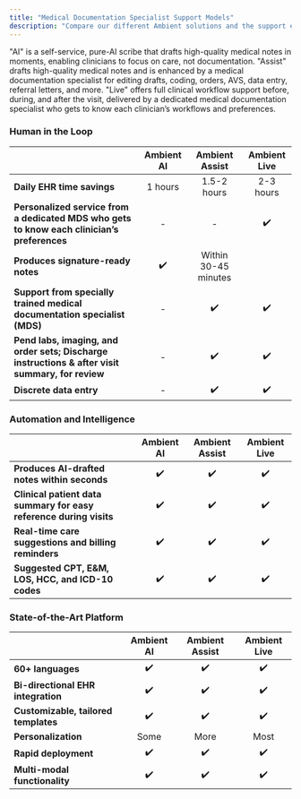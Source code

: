 ```yaml
---
title: "Medical Documentation Specialist Support Models"
description: "Compare our different Ambient solutions and the support each one delivers. "
---
```


<Card title="Commure Ambient AI" icon="sparkles" color="#1235fd">
  "AI" is a self-service, pure-AI scribe that drafts high-quality medical notes in moments, enabling clinicians to focus on care, not documentation.
</Card>

<Card title="Commure Ambient Assist" icon="stars" color="#1235fd">
  "Assist" drafts high-quality medical notes and is enhanced by a medical documentation specialist for editing drafts, coding, orders, AVS, data entry, referral letters, and more.
</Card>

<Card title="Commure Ambient Live" icon="star-shooting" color="#1235fd">
  "Live" offers full clinical workflow support before, during, and after the visit, delivered by a dedicated medical documentation specialist who gets to know each clinician’s workflows and preferences.
</Card>

### **Human in the Loop**

|                                                                                                  | **Ambient AI** | **Ambient Assist**   | **Ambient Live** |
| :----------------------------------------------------------------------------------------------- | :------------: | :------------------: | :--------------: |
| **Daily EHR time savings**                                                                       | 1 hours        | 1.5-2 hours          | 2-3 hours        |
| **Personalized service from a dedicated MDS who gets to know each clinician’s preferences**      | -              | -                    | ✔️               |
| **Produces signature-ready notes**                                                               | ✔️             | Within 30-45 minutes |                  |
| **Support from specially trained medical documentation specialist (MDS)**                        | -              | ✔️                   | ✔️               |
| **Pend labs, imaging, and order sets; Discharge instructions & after visit summary, for review** | -              | ✔️                   | ✔️               |
| **Discrete data entry**                                                                          | -              | ✔️                   | ✔️               |

### **Automation and Intelligence**

|                                                                    | **Ambient AI** | **Ambient Assist** | **Ambient Live** |
| ------------------------------------------------------------------ | :------------: | :----------------: | :--------------: |
| **Produces AI-drafted notes within seconds**                       | ✔️             | ✔️                 | ✔️               |
| **Clinical patient data summary for easy reference during visits** | ✔️             | ✔️                 | ✔️               |
| **Real-time care suggestions and billing reminders**               | ✔️             | ✔️                 | ✔️               |
| **Suggested CPT, E&M, LOS, HCC, and ICD-10 codes**                 | ✔️             | ✔️                 | ✔️               |

### **State-of-the-Art Platform**

|                                      | **Ambient AI** | **Ambient Assist** | **Ambient Live** |
| ------------------------------------ | :------------: | :----------------: | :--------------: |
| **60\+ languages**                   | ✔️             | ✔️                 | ✔️               |
| **Bi-directional EHR integration**   | ✔️             | ✔️                 | ✔️               |
| **Customizable, tailored templates** | ✔️             | ✔️                 | ✔️               |
| **Personalization**                  | Some           | More               | Most             |
| **Rapid deployment**                 | ✔️             | ✔️                 | ✔️               |
| **Multi-modal functionality**        | ✔️             | ✔️                 | ✔️               |